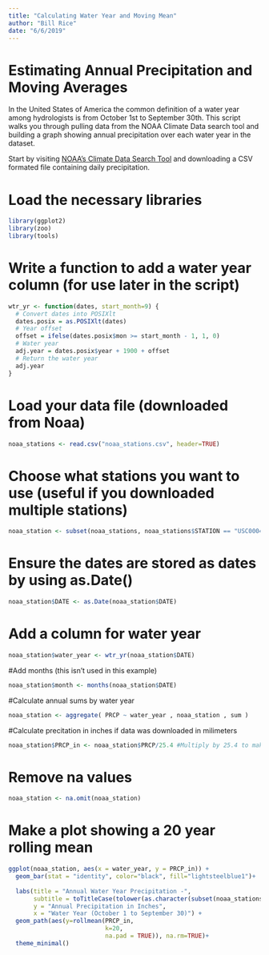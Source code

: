 ```yaml
---
title: "Calculating Water Year and Moving Mean"
author: "Bill Rice"
date: "6/6/2019"
---
```


# Estimating Annual Precipitation and Moving Averages

In the United States of America the common definition of a water year among hydrologists is from October 1st to September 30th. This script walks you through pulling data from the NOAA Climate Data search tool and building a graph showing annual precipitation over each water year in the dataset.

Start by visiting [NOAA's Climate Data Search Tool](https://www.ncdc.noaa.gov/cdo-web/search?datasetid=GHCND) and downloading a CSV formated file containing daily precipitation.


# Load the necessary libraries

```r

library(ggplot2)
library(zoo)
library(tools)
```

# Write a function to add a water year column (for use later in the script)

```r
wtr_yr <- function(dates, start_month=9) {
  # Convert dates into POSIXlt
  dates.posix = as.POSIXlt(dates)
  # Year offset
  offset = ifelse(dates.posix$mon >= start_month - 1, 1, 0)
  # Water year
  adj.year = dates.posix$year + 1900 + offset
  # Return the water year
  adj.year
}
```

# Load your data file (downloaded from Noaa)

```r
noaa_stations <- read.csv("noaa_stations.csv", header=TRUE)
```

# Choose what stations you want to use (useful if you downloaded multiple stations)

```r
noaa_station <- subset(noaa_stations, noaa_stations$STATION == "USC00045941")
```

# Ensure the dates are stored as dates by using as.Date()

```r
noaa_station$DATE <- as.Date(noaa_station$DATE)
```

# Add a column for water year 
```r
noaa_station$water_year <- wtr_yr(noaa_station$DATE)
```

#Add months (this isn't used in this example)

```r
noaa_station$month <- months(noaa_station$DATE)
```

#Calculate annual sums by water year

```r
noaa_station <- aggregate( PRCP ~ water_year , noaa_station , sum )
```

#Calculate precitation in inches if data was downloaded in milimeters

```r
noaa_station$PRCP_in <- noaa_station$PRCP/25.4 #Multiply by 25.4 to make mm into inches (if desired)
```

# Remove na values

```r
noaa_station <- na.omit(noaa_station)
```

# Make a plot showing a 20 year rolling mean

```r
ggplot(noaa_station, aes(x = water_year, y = PRCP_in)) +
  geom_bar(stat = "identity", color="black", fill="lightsteelblue1")+
  
  labs(title = "Annual Water Year Precipitation -",
       subtitle = toTitleCase(tolower(as.character(subset(noaa_stations, noaa_stations$STATION == "USC00045941")$NAME[1]))),
       y = "Annual Precipitation in Inches",
       x = "Water Year (October 1 to September 30)") + 
  geom_path(aes(y=rollmean(PRCP_in, 
                           k=20, 
                           na.pad = TRUE)), na.rm=TRUE)+
  theme_minimal()
```